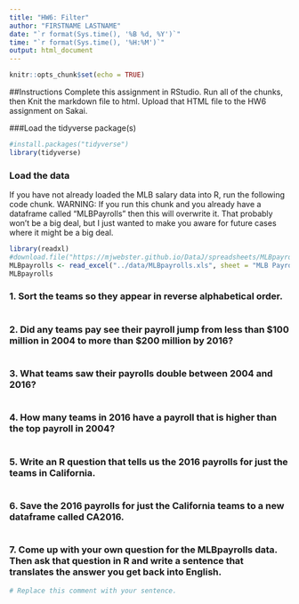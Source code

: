 ```yaml
---
title: "HW6: Filter"
author: "FIRSTNAME LASTNAME"
date: "`r format(Sys.time(), '%B %d, %Y')`"
time: "`r format(Sys.time(), '%H:%M')`"
output: html_document
---
```

```r
knitr::opts_chunk$set(echo = TRUE)
```


##Instructions
Complete this assignment in RStudio. Run all of the chunks, then Knit the markdown file to html. Upload that HTML file to the HW6 assignment on Sakai.

###Load the tidyverse package(s)
```r
#install.packages("tidyverse")
library(tidyverse)
```


### Load the data
If you have not already loaded the MLB salary data into R, run the following code chunk. WARNING: If you run this chunk and you already have a dataframe called "MLBPayrolls" then this will overwrite it. That probably won't be a big deal, but I just wanted to make you aware for future cases where it might be a big deal.

```r
library(readxl)
#download.file("https://mjwebster.github.io/DataJ/spreadsheets/MLBpayrolls.xls", "MLBPayrolls.xls")
MLBpayrolls <- read_excel("../data/MLBpayrolls.xls", sheet = "MLB Payrolls", na = "n/a", .name_repair = "universal")
MLBpayrolls
```


### 1. Sort the teams so they appear in reverse alphabetical order.
```r

```


### 2. Did any teams pay see their payroll jump from less than $100 million in 2004 to more than $200 million by 2016?
```r

```


### 3. What teams saw their payrolls double between 2004 and 2016?
```r

```

### 4. How many teams in 2016 have a payroll that is higher than the top payroll in 2004?
```r

```



### 5. Write an R question that tells us the 2016 payrolls for just the teams in California. 
```r

```

### 6. Save the 2016 payrolls for just the California teams to a new dataframe called CA2016.

```r

```

### 7. Come up with your own question for the MLBpayrolls data. Then ask that question in R and write a sentence that translates the answer you get back into English.

```r


# Replace this comment with your sentence.
```

